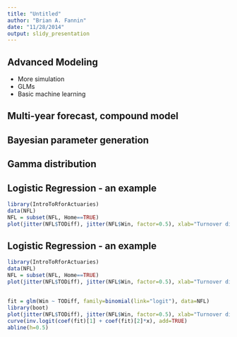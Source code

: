 ```yaml
---
title: "Untitled"
author: "Brian A. Fannin"
date: "11/28/2014"
output: slidy_presentation
---
```


## Advanced Modeling

* More simulation
* GLMs
* Basic machine learning

## Multi-year forecast, compound model

## Bayesian parameter generation

## Gamma distribution

## Logistic Regression - an example
```r
library(IntroToRforActuaries)
data(NFL)
NFL = subset(NFL, Home==TRUE)
plot(jitter(NFL$TODiff), jitter(NFL$Win, factor=0.5), xlab="Turnover difference", ylab = "Wins")
```

## Logistic Regression - an example
```r
library(IntroToRforActuaries)
data(NFL)
NFL = subset(NFL, Home==TRUE)
plot(jitter(NFL$TODiff), jitter(NFL$Win, factor=0.5), xlab="Turnover difference", ylab = "Wins")
```

##

```r
fit = glm(Win ~ TODiff, family=binomial(link="logit"), data=NFL)
library(boot)
plot(jitter(NFL$TODiff), jitter(NFL$Win, factor=0.5), xlab="Turnover difference", ylab = "Wins")
curve(inv.logit(coef(fit)[1] + coef(fit)[2]*x), add=TRUE)
abline(h=0.5)
```
